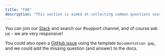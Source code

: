 ```yaml
---
title: "FAQ"
description: "This section is aimed at collecting common questions users have to provide documented answers."
---
```


<Snippet file="faq/question-disable-hooks.mdx" />
<Snippet file="faq/question-disable-elementary-models.mdx" />
<Snippet file="faq/question-change-elementary-schema.mdx" />
<Snippet file="faq/question-schema.mdx" />
<Snippet file="faq/question-which-tests.mdx" />
<Snippet file="faq/question-singular-tests-config.mdx" />
<Snippet file="faq/question-full-refresh.mdx" />
<Snippet file="faq/question-elementary-permissions.mdx" />
<Snippet file="faq/question-dbt-cloud.mdx" />
<Snippet file="faq/question-cost.mdx" />

<Accordion title="My question is not listed here">

You can join our [Slack](https://elementary-data.com/community) and search our #support channel, and of course ask us - we are very responsive!

You could also open a [GitHub issue](https://github.com/elementary-data/elementary/issues/new) using the template `Documentation gap`, and we could add the missing question (and answer) to the docs.

</Accordion>
